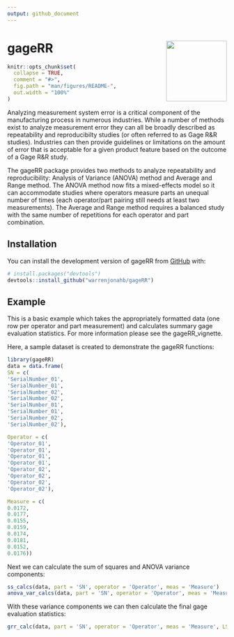```yaml
---
output: github_document
---
```

# gageRR <img src="man/figures/logo.png" align="right" height="139" alt="" />

<!-- README.md is generated from README.Rmd. Please edit that file -->

```r
knitr::opts_chunk$set(
  collapse = TRUE,
  comment = "#>",
  fig.path = "man/figures/README-",
  out.width = "100%"
)
```


<!-- badges: start -->
<!-- badges: end -->

Analyzing measurement system error is a critical component of the manufacturing process in numerous industries.  While a number of methods exist to analyze measurement error they can all be broadly described as repeatability and reproducibilty studies (or often referred to as Gage R&R studies).  Industries can then provide guidelines or limitations on the amount of error that is acceptable for a given product feature based on the outcome of a Gage R&R study.

The gageRR package provides two methods to analyze repeatability and reproducibility: Analysis of Variance (ANOVA) method and Average and Range method.  The ANOVA method now fits a mixed-effects model so it can accommodate studies where operators measure parts an unequal number of times (each operator/part pairing still needs at least two measurements).  The Average and Range method requires a balanced study with the same number of repetitions for each operator and part combination.

## Installation

You can install the development version of gageRR from [GitHub](https://github.com/) with:

``` r
# install.packages("devtools")
devtools::install_github("warrenjonahb/gageRR")
```

## Example

This is a basic example which takes the appropriately formatted data (one row per operator and part measurement) and calculates summary gage evaluation statistics.  For more information please see the gageRR_vignette. 

Here, a sample dataset is created to demonstrate the gageRR functions:

```r
library(gageRR)
data = data.frame(
SN = c(
'SerialNumber_01',
'SerialNumber_01',
'SerialNumber_02',
'SerialNumber_02',
'SerialNumber_01',
'SerialNumber_01',
'SerialNumber_02',
'SerialNumber_02'),

Operator = c(
'Operator_01',
'Operator_01',
'Operator_01',
'Operator_01',
'Operator_02',
'Operator_02',
'Operator_02',
'Operator_02'),

Measure = c(
0.0172,
0.0177,
0.0155,
0.0159,
0.0174,
0.0181,
0.0152,
0.0176))

```

Next we can calculate the sum of squares and ANOVA variance components:

```r
ss_calcs(data, part = 'SN', operator = 'Operator', meas = 'Measure')
anova_var_calcs(data, part = 'SN', operator = 'Operator', meas = 'Measure')
```

With these variance components we can then calculate the final gage evaluation statistics:

```r
grr_calc(data, part = 'SN', operator = 'Operator', meas = 'Measure', LSL = 0, USL = .040, method = 'anova')

```
